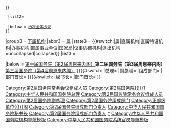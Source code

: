 {{Navbox with collapsible groups
|name = 国务院/2
|title = [[中华人民共和国国务院]]（[[中华人民共和国国务院 (第二届)|第二届]]：[[第二届全国人民代表大会#第一次会议|1959年4月27日]]至[[第三届全国人民代表大会#第一次会议|1965年1月3日]]）
|state = {{{state|autocollapse}}}
|bodyclass = hlist
|selected = {{{1}}}

|group1=[[中华人民共和国国务院组成人员|国务院组成人员]]
|state1=uncollapsed
|list1=
 {{Navbox with collapsible groups |child
  |selected={{{1}}}  
  |group1=[[国务院常务会议#第二届|国务院常务会议组成人员]]
  |state1={{#switch:{{{1}}}|部|组成部门|部门首长=collapsed|uncollapsed}}
  |abbr1=常
  |list1=
   {{Navbox |child
    |group1 = [[中华人民共和国国务院总理|总理]]
    |list1 = [[周恩来]]
    |group2 = {{nowrap|16 [[中华人民共和国国务院副总理|副总理]]}}
    |list2 =
# [[陈云]]
# [[林彪]]
# [[彭德怀]]
# [[邓小平]]
# [[邓子恢]]
# [[贺龙]]
# [[陈毅]]
# [[乌兰夫]]（[[中国蒙古族|蒙古族]]）
# [[李富春]]
# [[李先念]]
# [[聂荣臻]]
# [[薄一波]]
# [[谭震林]]
# [[陆定一]]
# [[罗瑞卿]]
# [[习仲勋]]
    |group3=[[中华人民共和国国务院秘书长|秘书长]]
    |list3=[[习仲勋]]（[[中国共产党国务院机关党组|机关党组书记]]；[[反黨小說《劉志丹》案|1963年被打倒]]）{{to}}[[周荣鑫]]（[[中华人民共和国国务院副秘书长|副秘书长]]代理；[[中国共产党国务院机关党组|机关党组书记]]）
    |below = '''[[中华人民共和国国务院秘书厅|秘书厅]]'''<small>（[[中华人民共和国国务院秘书长|秘书长]]、[[中华人民共和国国务院副秘书长|副秘书长]]）
   }}

  |group2=[[国务院组成部门#第二届|组成部门]]
  |abbr2=部
  |state2={{#ifeq:{{{2}}}|部门首长|uncollapsed|{{#switch:{{{1}}}|常|总理|副总理=collapsed|uncollapsed}}}}
  |list2=
   {{Navbox with columns |child
    |col1width=50%
    |col2width=50%
    |col1=
{{0}}1. [[中华人民共和国内务部|内务部]]　　部长：[[钱瑛 (1903年)|钱瑛]] → [[曾山]]<br />
{{0}}2. [[中华人民共和国外交部|外交部]]　　部长：[[陈毅]]（兼）<br />
{{0}}3. [[中华人民共和国国防部|国防部]]　　部长：[[彭德怀]]（兼） → [[林彪]]（兼）<br />
{{0}}4. [[中华人民共和国公安部|公安部]]　　部长：[[罗瑞卿]]（兼） → [[谢富治]]<br />
{{0}}5. [[中华人民共和国国家基本建设委员会|国家基本建设委员会]]　　主任：[[陈云]]（兼）<br />
{{0}}6. [[中华人民共和国国家计划委员会|国家计划委员会]]　　主任：[[李富春]]（兼）<br />
{{0}}7. [[中华人民共和国国家经济委员会|国家经济委员会]]　　主任：[[薄一波]]（兼）<br />
{{0}}8. [[中华人民共和国国家科学技术委员会|国家科学技术委员会]]　　主任：[[聂荣臻]]（兼）<br />
{{0}}9. [[中华人民共和国财政部|财政部]]　　部长：[[李先念]]<br />
10. [[中华人民共和国粮食部|粮食部]]　　部长：[[沙千里]]<br />
11. [[中华人民共和国商业部|商业部]]　　部长：[[程子华]] → [[姚依林]]<br />
12. [[中华人民共和国对外贸易部|对外贸易部]]　　部长：[[叶季壮]]<br />
13. [[中华人民共和国水产部|水产部]]　　部长：[[許德珩]]<br />
14. [[中华人民共和国冶金工业部|冶金工业部]]　　部长：[[王鹤寿]]<br />
15. [[中华人民共和国化学工业部|化学工业部]]　　部长：[[彭涛]]<br />
16. [[中华人民共和国第一机械工业部|第一机械工业部]]　　部长：[[赵尔陆]] → [[段君毅]]<br />
17. [[中华人民共和国第二机械工业部 (1958–1982)|第二机械工业部]]　　部长：[[宋任穷]] → [[刘杰 (1915年)|刘杰]]<br />
18. [[中华人民共和国煤炭工业部|煤炭工业部]]　　部长：[[张霖之]]<br />
19. [[中华人民共和国石油工业部|石油工业部]]　　部长：[[余秋里]]<br />
20. [[中华人民共和国地质部|地质部]]　　部长：[[李四光]]
|col2 =
21. [[中华人民共和国建筑工程部|建筑工程部]]　　部长：[[刘秀峰]]<br />
22. [[中华人民共和国纺织工业部|纺织工业部]]　　部长：[[蒋光鼐]]<br />
23. [[中华人民共和国轻工业部|轻工业部]]　　部长：[[李烛尘]]<br />
24. [[中华人民共和国铁道部|铁道部]]　　部长：[[滕代远]]<br />
25. [[中华人民共和国交通部|交通部]]　　部长：[[王首道]]<br />
26. [[中华人民共和国邮电部|邮电部]]　　部长：[[朱学范]]<br />
27. [[中华人民共和国农业部|农业部]]　　部长：[[廖鲁言]]（1964年9月起[[江一真]]代理）<br />
28. [[中华人民共和国农垦部|农垦部]]　　部长：[[王震]]<br />
29. [[中华人民共和国林业部|林业部]]　　部长：[[刘文辉]]<br />
30. [[中华人民共和国水利电力部|水利电力部]]　　部长：[[傅作义]]<br />
31. [[中华人民共和国劳动部|劳动部]]　　部长：[[马文瑞]]<br />
32. [[中华人民共和国文化部|文化部]]　　部长：[[茅盾|沈雁冰]]<br />
33. [[中华人民共和国教育部|教育部]]　　部长：[[杨秀峰]]<br />
34. [[中华人民共和国卫生部|卫生部]]　　部长：[[李德全]]<br />
35. [[中华人民共和国体育运动委员会|体育运动委员会]]　　主任：[[贺龙]]（兼）<br />
36. [[中华人民共和国民族事务委员会|民族事务委员会]]　　主任：[[乌兰夫]]（兼）<br />
37. [[中华人民共和国对外文化联络委员会|对外文化联络委员会]]　　主任：[[张奚若]]<br />
38. [[中华人民共和国华侨事务委员会|华侨事务委员会]]　　主任：[[廖承志]]<br />
39. [[中华人民共和国农业机械部|农业机械部]]　　部长：[[陈正人]]<br />
40. [[中华人民共和国第三机械工业部 (1960–1963)|第三机械工业部]]　　部长：[[张连奎]] → [[孙志远]]
   }}
  |below = [[国务院全体会议#第二届|历次全体会议]]
 }}

|group3 = [[中华人民共和国国务院机构编制|下属机构]]
|abbr3 = 属
|state3 = {{#switch:{{{1}}}|属|直属机构|直属特设机构|办事机构|直属事业单位|国家局|议事协调机构|派出机构=uncollapsed|collapsed}}
|list3 = {{Navbox |child 
|group1 = 15 [[国务院直属机构|直属机构]]
|list1 = 
# [[国家统计局]]
# [[国家测绘地理信息局|国家测绘总局]]
# [[中国人民银行]]
# [[中国气象局|中央气象局]]
# [[中央工商行政管理局]]
# [[新华社|新华通讯社]]
# [[广播事业局]]
# [[国家语言文字工作委员会|中国文字改革委员会]]
# [[国家宗教事务局|国务院宗教事务局]]
# [[中央档案馆|国家档案局]]
# [[国务院参事室]]
# [[国务院外国专家局]]
# [[国务院机关事务管理局]]
# [[国务院总理办公室]]
# [[中国农业银行]]（1963年增设）
# [[中央手工业管理总局]]（1961年增设）
# [[国家物资管理总局]]（1961年增设）
# [[外文出版发行事业局]]（1963年增设）
# [[中国旅行游览事业管理局]]（1964年增设）
# [[对外经济联络总局]]（1964年撤销）
# [[国家海洋局]]（1964年增设）
# [[国家房产管理局]]（1962年增设）
# [[国务院科学技术干部局]]（1964年增设）
# [[国务院法制局]]（1959年撤销）
# [[国务院人事局]]（1959年撤销）
# [[国家编制委员会]]（1963年增设）
# [[中央机要交通局]]（1959年撤销）

|group2 = 6 [[国务院办事机构|办事机构]]
|list2 = 
# [[国务院政法办公室]]
# [[国务院外事办公室]]
# [[国务院工业交通办公室]]
# [[国务院财贸办公室]]
# [[国务院农林办公室]]
# [[国务院文教办公室]]
# [[国务院国防工业办公室]]（1961年增设）
}}

|below = [[Template:国务院/1|第一届国务院（第2届周恩来内阁）]]{{to}}'''第二届国务院（第3届周恩来内阁）'''{{to}}[[Template:国务院/3|第三届国务院（第4届周恩来内阁）]]
}}{{#switch:{{{1}}}
|总理=[[Category:第2届国务院常务会议组成人员]][[Category:第2届国务院{{!}}1]][[Category:中华人民共和国国务院总理]]
|副总理=[[Category:第2届国务院常务会议组成人员]][[Category:第2届国务院副总理]]
|组成部门=[[Category:第2届国务院组成部门]][[Category:正部级单位{{!}}阁]]
|部门首长=[[Category:第2届国务院组成部门负责人]]
}}{{#switch:{{{2}}}
|秘书长=[[Category:中华人民共和国国务院秘书长]]
|部门首长=[[Category:第2届国务院组成部门负责人]]
}}<noinclude>

[[Category:第2届国务院|*]]
[[Category:中华人民共和国国务院机构导航模板]]
[[Category:中华人民共和国国务院系统官员导航模板]]
</noinclude>